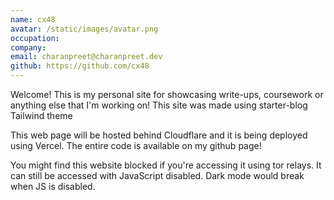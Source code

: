 ```yaml
---
name: cx48
avatar: /static/images/avatar.png
occupation:
company:
email: charanpreet@charanpreet.dev
github: https://github.com/cx48
---
```


Welcome! This is my personal site for showcasing write-ups, coursework or anything else that I'm working on! This site was made using starter-blog Tailwind theme

This web page will be hosted behind Cloudflare and it is being deployed using Vercel. The entire code is available on my github page!

You might find this website blocked if you're accessing it using tor relays. It can still be accessed with JavaScript disabled. Dark mode would break when JS is disabled.
